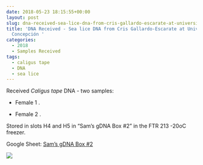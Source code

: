```yaml
---
date: 2018-05-23 18:15:55+00:00
layout: post
slug: dna-received-sea-lice-dna-from-cris-gallardo-escarate-at-universidad-de-concepcion
title: 'DNA Received - Sea lice DNA from Cris Gallardo-Escarate at Universidad de
  Concepción '
categories:
  - 2018
  - Samples Received
tags:
  - caligus tape
  - DNA
  - sea lice
---
```


Received _Caligus tape_ DNA - two samples:





  * Female 1 .



  * Female 2 .






Stored in slots H4 and H5 in "Sam's gDNA Box #2" in the FTR 213 -20oC freezer.

Google Sheet: [Sam's gDNA Box #2](https://docs.google.com/spreadsheets/d/1SWzKMKh7LBOgTfvEhJamE6pZFsTpRXY7otzXUC5fZSM/edit?usp=sharing)

![](https://owl.fish.washington.edu/Athaliana/20180523_sea_lice_dna.jpg)
